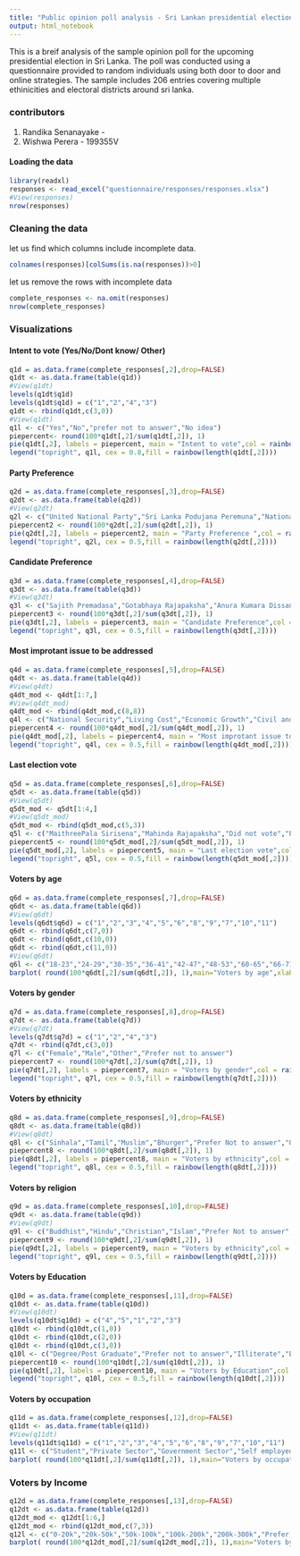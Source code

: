 ```yaml
---
title: "Public opinion poll analysis - Sri Lankan presidential election 2019 "
output: html_notebook
---
```


This is a breif analysis of the sample opinion poll for the upcoming presidential election in Sri Lanka. The poll was conducted using a questionnaire provided to random individuals using both door to door and online strategies. The sample includes 206 entries covering multiple ethinicities and electoral districts around sri lanka. 

### contributors

1. Randika Senanayake  -
2. Wishwa  Perera      - 199355V

#### Loading the data

```r
library(readxl)
responses <- read_excel("questionnaire/responses/responses.xlsx")
#View(responses)
nrow(responses)
```

### Cleaning the data

let us find which columns include incomplete data.
```r
colnames(responses)[colSums(is.na(responses))>0]
```
let us remove the rows with incomplete data
```r
complete_responses <- na.omit(responses)
nrow(complete_responses)
```

### Visualizations

#### Intent to vote (Yes/No/Dont know/ Other)

```r
q1d = as.data.frame(complete_responses[,2],drop=FALSE)
q1dt <- as.data.frame(table(q1d))
#View(q1dt)
levels(q1dt$q1d)
levels(q1dt$q1d) = c("1","2","4","3")
q1dt <- rbind(q1dt,c(3,0))
#View(q1dt)
q1l <- c("Yes","No","prefer not to answer","No idea")
piepercent<- round(100*q1dt[,2]/sum(q1dt[,2]), 1)
pie(q1dt[,2], labels = piepercent, main = "Intent to vote",col = rainbow(length(q1dt[,2])))
legend("topright", q1l, cex = 0.8,fill = rainbow(length(q1dt[,2])))
```
 
#### Party Preference 

```r
q2d = as.data.frame(complete_responses[,3],drop=FALSE)
q2dt <- as.data.frame(table(q2d))
#View(q2dt)
q2l <- c("United National Party","Sri Lanka Podujana Peremuna","National People's Movement","National Peoples Party","No Idea","Prefer not to answer","Other")
piepercent2 <- round(100*q2dt[,2]/sum(q2dt[,2]), 1)
pie(q2dt[,2], labels = piepercent2, main = "Party Preference ",col = rainbow(length(q2dt[,2])))
legend("topright", q2l, cex = 0.5,fill = rainbow(length(q2dt[,2])))
```

#### Candidate Preference

```r
q3d = as.data.frame(complete_responses[,4],drop=FALSE)
q3dt <- as.data.frame(table(q3d))
#View(q3dt)
q3l <- c("Sajith Premadasa","Gotabhaya Rajapaksha","Anura Kumara Dissanayake","Mahesh Senanayake","Rohan Pallewatte","No idea","Prefer not to answer","Other")
piepercent3 <- round(100*q3dt[,2]/sum(q3dt[,2]), 1)
pie(q3dt[,2], labels = piepercent3, main = "Candidate Preference",col = rainbow(length(q3dt[,2])))
legend("topright", q3l, cex = 0.5,fill = rainbow(length(q3dt[,2])))
```
#### Most improtant issue to be addressed

```r
q4d = as.data.frame(complete_responses[,5],drop=FALSE)
q4dt <- as.data.frame(table(q4d))
#View(q4dt)
q4dt_mod <- q4dt[1:7,]
#View(q4dt_mod)
q4dt_mod <- rbind(q4dt_mod,c(8,8))
q4l <- c("National Security","Living Cost","Economic Growth","Civil and religious conflicts","Foreign interference","Unemployment","Other")
piepercent4 <- round(100*q4dt_mod[,2]/sum(q4dt_mod[,2]), 1)
pie(q4dt_mod[,2], labels = piepercent4, main = "Most improtant issue to be addressed",col = rainbow(length(q4dt_mod[,2])))
legend("topright", q4l, cex = 0.5,fill = rainbow(length(q4dt_mod[,2])))
```


#### Last election vote

```r
q5d = as.data.frame(complete_responses[,6],drop=FALSE)
q5dt <- as.data.frame(table(q5d))
#View(q5dt)
q5dt_mod <- q5dt[1:4,]
#View(q5dt_mod)
q5dt_mod <- rbind(q5dt_mod,c(5,3))
q5l <- c("MaithreePala Sirisena","Mahinda Rajapaksha","Did not vote","Prefer not to answer","Other")
piepercent5 <- round(100*q5dt_mod[,2]/sum(q5dt_mod[,2]), 1)
pie(q5dt_mod[,2], labels = piepercent5, main = "Last election vote",col = rainbow(length(q5dt_mod[,2])))
legend("topright", q5l, cex = 0.5,fill = rainbow(length(q5dt_mod[,2])))
```

#### Voters by age

```r
q6d = as.data.frame(complete_responses[,7],drop=FALSE)
q6dt <- as.data.frame(table(q6d))
#View(q6dt)
levels(q6dt$q6d) = c("1","2","3","4","5","6","8","9","7","10","11")
q6dt <- rbind(q6dt,c(7,0))
q6dt <- rbind(q6dt,c(10,0))
q6dt <- rbind(q6dt,c(11,0))
#View(q6dt)
q6l <- c("18-23","24-29","30-35","36-41","42-47","48-53","60-65","66-71","54-59","72 above","Prefer not to answer")
barplot( round(100*q6dt[,2]/sum(q6dt[,2]), 1),main="Voters by age",xlab="Age",ylab = "Percentage",names.arg  = q6l, axes=TRUE,las=2,cex/cex.axis = 0.5)
```

#### Voters by gender

```r
q7d = as.data.frame(complete_responses[,8],drop=FALSE)
q7dt <- as.data.frame(table(q7d))
#View(q7dt)
levels(q7dt$q7d) = c("1","2","4","3")
q7dt <- rbind(q7dt,c(3,0))
q7l <- c("Female","Male","Other","Prefer not to answer")
piepercent7 <- round(100*q7dt[,2]/sum(q7dt[,2]), 1)
pie(q7dt[,2], labels = piepercent7, main = "Voters by gender",col = rainbow(length(q7dt[,2])))
legend("topright", q7l, cex = 0.5,fill = rainbow(length(q7dt[,2])))
```

#### Voters by ethnicity

```r
q8d = as.data.frame(complete_responses[,9],drop=FALSE)
q8dt <- as.data.frame(table(q8d))
#View(q8dt)
q8l <- c("Sinhala","Tamil","Muslim","Bhurger","Prefer Not to answer","Other")
piepercent8 <- round(100*q8dt[,2]/sum(q8dt[,2]), 1)
pie(q8dt[,2], labels = piepercent8, main = "Voters by ethnicity",col = rainbow(length(q8dt[,2])))
legend("topright", q8l, cex = 0.5,fill = rainbow(length(q8dt[,2])))
```


#### Voters by religion

```r
q9d = as.data.frame(complete_responses[,10],drop=FALSE)
q9dt <- as.data.frame(table(q9d))
#View(q9dt)
q9l <- c("Buddhist","Hindu","Christian","Islam","Prefer Not to answer","Other")
piepercent9 <- round(100*q9dt[,2]/sum(q9dt[,2]), 1)
pie(q9dt[,2], labels = piepercent9, main = "Voters by ethnicity",col = rainbow(length(q9dt[,2])))
legend("topright", q9l, cex = 0.5,fill = rainbow(length(q9dt[,2])))
```

#### Voters by Education

```r
q10d = as.data.frame(complete_responses[,11],drop=FALSE)
q10dt <- as.data.frame(table(q10d))
#View(q10dt)
levels(q10dt$q10d) = c("4","5","1","2","3")
q10dt <- rbind(q10dt,c(1,0))
q10dt <- rbind(q10dt,c(2,0))
q10dt <- rbind(q10dt,c(3,0))
q10l <- c("Degree/Post Graduate","Prefer not to answer","Illiterate","Elementary Education","O/L","A/L")
piepercent10 <- round(100*q10dt[,2]/sum(q10dt[,2]), 1)
pie(q10dt[,2], labels = piepercent10, main = "Voters by Education",col = rainbow(length(q10dt[,2])))
legend("topright", q10l, cex = 0.5,fill = rainbow(length(q10dt[,2])))
```

#### Voters by occupation

```r
q11d = as.data.frame(complete_responses[,12],drop=FALSE)
q11dt <- as.data.frame(table(q11d))
#View(q11dt)
levels(q11dt$q11d) = c("1","2","3","4","5","6","8","9","7","10","11")
q11l <- c("Student","Private Sector","Government Sector","Self employed/ Business owner","Unemployed","Prefer not to answer")
barplot( round(100*q11dt[,2]/sum(q11dt[,2]), 1),main="Voters by occupation",xlab="Occupation",ylab = "Percentage",names.arg  = q11l, axes=TRUE,las=2,cex.names = 0.5)
```

### Voters by Income
```r
q12d = as.data.frame(complete_responses[,13],drop=FALSE)
q12dt <- as.data.frame(table(q12d))
q12dt_mod <- q12dt[1:6,]
q12dt_mod <- rbind(q12dt_mod,c(7,3))
q12l <- c("0-20k","20k-50k","50k-100k","100k-200k","200k-300k","Prefer not to answer","other")
barplot( round(100*q12dt_mod[,2]/sum(q12dt_mod[,2]), 1),main="Voters by Income",xlab="Income in Rupees",ylab = "Percentage",names.arg  = q12l, axes=TRUE,las=2,xpd=FALSE, cex.names = 0.5)
```